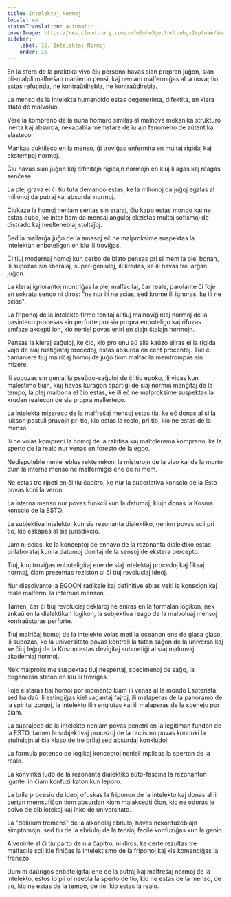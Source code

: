 ```yaml
---
title: Intelektaj Normoj
locale: eo
statusTranslation: automatic
coverImage: https://res.cloudinary.com/xmfm6mhw3gwctndtcubgx2rptnae/image/upload/v1741354419/small_cover_la_gran_rebelion_28716e29d2.webp
sidebar:
    label: 16. Intelektaj Normoj
    order: 16
---
```

En la sfero de la praktika vivo ĉiu persono havas sian propran juĝon, sian pli-malpli malfreŝan manieron pensi, kaj neniam malfermiĝas al la nova; tio estas refutinda, ne kontraŭdirebla, ne kontraŭdirebla.

La menso de la intelekta humanoido estas degenerinta, difektita, en klara stato de malvoluo.

Vere la kompreno de la nuna homaro similas al malnova mekanika strukturo inerta kaj absurda, nekapabla memstare de iu ajn fenomeno de aŭtentika elasteco.

Mankas duktileco en la menso, ĝi troviĝas enfermita en multaj rigidaj kaj ekstempaj normoj.

Ĉiu havas sian juĝon kaj difinitajn rigidajn normojn en kiuj li agas kaj reagas senĉese.

La plej grava el ĉi tiu tuta demando estas, ke la milionoj da juĝoj egalas al milionoj da putraj kaj absurdaj normoj.

Ĉiukaze la homoj neniam sentas sin eraraj, ĉiu kapo estas mondo kaj ne estas dubo, ke inter tiom da mensaj anguloj ekzistas multaj sofismoj de distrado kaj neelteneblaj stultaĵoj.

Sed la mallarĝa juĝo de la amasoj eĉ ne malproksime suspektas la intelektan enboteligon en kiu ili troviĝas.

Ĉi tiuj modernaj homoj kun cerbo de blato pensas pri si mem la plej bonan, ili supozas sin liberalaj, super-geniuloj, ili kredas, ke ili havas tre larĝan juĝon.

La kleraj ignorantoj montriĝas la plej malfacilaj, ĉar reale, parolante ĉi foje en sokrata senco ni diros: "ne nur ili ne scias, sed krome ili ignoras, ke ili ne scias".

La friponoj de la intelekto firme tenitaj al tiuj malnoviĝintaj normoj de la pasinteco procesas sin perforte pro sia propra enboteligo kaj rifuzas emfaze akcepti ion, kio neniel povas eniri en siajn ŝtalajn normojn.

Pensas la kleraj saĝuloj, ke ĉio, kio pro unu aŭ alia kaŭzo eliras el la rigida vojo de siaj rustiĝintaj procedoj, estas absurda en cent procentoj. Tiel ĉi tiamaniere tiuj malriĉaj homoj de juĝo tiom malfacila memtrompas sin mizere.

Ili supozas sin geniaj la pseŭdo-saĝuloj de ĉi tiu epoko, ili vidas kun malestimo tiujn, kiuj havas kuraĝon apartiĝi de siaj normoj manĝitaj de la tempo, la plej malbona el ĉio estas, ke ili eĉ ne malproksime suspektas la krudan realecon de sia propra mallerteco.

La intelekta mizereco de la malfreŝaj mensoj estas tia, ke eĉ donas al si la lukson postuli pruvojn pri tio, kio estas la realo, pri tio, kio ne estas de la menso.

Ili ne volas kompreni la homoj de la rakitisa kaj maltolerema kompreno, ke la sperto de la realo nur venas en foresto de la egoo.

Nedisputeble neniel eblus rekte rekoni la misterojn de la vivo kaj de la morto dum la interna menso ne malfermiĝis ene de ni mem.

Ne estas tro ripeti en ĉi tiu ĉapitro, ke nur la superlativa konscio de la Esto povas koni la veron.

La interna menso nur povas funkcii kun la datumoj, kiujn donas la Kosma konscio de la ESTO.

La subjektiva intelekto, kun sia rezonanta dialektiko, nenion povas scii pri tio, kio eskapas al sia jurisdikcio.

Jam ni scias, ke la konceptoj de enhavo de la rezonanta dialektiko estas prilaborataj kun la datumoj donitaj de la sensoj de ekstera percepto.

Tiuj, kiuj troviĝas enboteligitaj ene de siaj intelektaj procedoj kaj fiksaj normoj, ĉiam prezentas reziston al ĉi tiuj revoluciaj ideoj.

Nur dissolvante la EGOON radikale kaj definitive eblas veki la konscion kaj reale malfermi la internan menson.

Tamen, ĉar ĉi tiuj revoluciaj deklaroj ne eniras en la formalan logikon, nek ankaŭ en la dialektikan logikon, la subjektiva reago de la malvoluaj mensoj kontraŭstaras perforte.

Tiuj malriĉaj homoj de la intelekto volas meti la oceanon ene de glasa glaso, ili supozas, ke la universitato povas kontroli la tutan saĝon de la universo kaj ke ĉiuj leĝoj de la Kosmo estas devigitaj submetiĝi al siaj malnovaj akademiaj normoj.

Nek malproksime suspektas tiuj nespertaj, specimenoj de saĝo, la degeneran staton en kiu ili troviĝas.

Foje elstaras tiaj homoj por momento kiam ili venas al la mondo Esoterista, sed baldaŭ ili estingiĝas kiel vagantaj fajroj, ili malaperas de la panoramo de la spiritaj zorgoj, la intelekto ilin englutas kaj ili malaperas de la scenejo por ĉiam.

La supraĵeco de la intelekto neniam povas penetri en la legitiman fundon de la ESTO, tamen la subjektivaj procezoj de la raciismo povas konduki la stultulojn al ĉia klaso de tre brilaj sed absurdaj konkludoj.

La formula potenco de logikaj konceptoj neniel implicas la sperton de la realo.

La konvinka ludo de la rezonanta dialektiko aŭto-fascina la rezonanton igante lin ĉiam konfuzi katon kun leporo.

La brila procesio de ideoj ofuskas la friponon de la intelekto kaj donas al li certan memsufiĉon tiom absurdan kiom malakcepti ĉion, kio ne odoras je polvo de bibliotekoj kaj inko de universitato.

La "delirium tremens" de la alkoholaj ebriuloj havas nekonfuzeblajn simptomojn, sed tiu de la ebriuloj de la teorioj facile konfuziĝas kun la genio.

Alveninte al ĉi tiu parto de nia ĉapitro, ni diros, ke certe rezultas tre malfacile scii kie finiĝas la intelektismo de la friponoj kaj kie komenciĝas la frenezo.

Dum ni daŭrigos enboteligitaj ene de la putraj kaj malfreŝaj normoj de la intelekto, estos io pli ol neebla la sperto de tio, kio ne estas de la menso, de tio, kio ne estas de la tempo, de tio, kio estas la realo.

